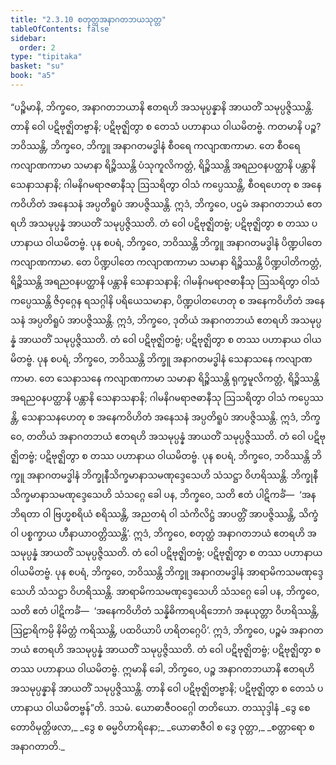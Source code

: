 ```yaml
---
title: "2.3.10 စတုတ္ထအနာဂတဘယသုတ္တ"
tableOfContents: false
sidebar:
  order: 2
type: "tipitaka"
basket: "su"
book: "a5"
---
```



<DynamicBreadcrumb />

<Division number="80" book="a5">

<Paragraph number="521" book="a5">
“ပဉ္စိမာနိ, ဘိက္ခဝေ, အနာဂတဘယာနိ ဧတရဟိ အသမုပ္ပန္နာနိ အာယတိံ သမုပ္ပဇ္ဇိဿန္တိ. တာနိ ဝေါ ပဋိဗုဇ္ဈိတဗ္ဗာနိ; ပဋိဗုဇ္ဈိတွာ စ တေသံ ပဟာနာယ ဝါယမိတဗ္ဗံ.
</Paragraph>

<Paragraph number="522" book="a5">
ကတမာနိ ပဉ္စ? ဘဝိဿန္တိ, ဘိက္ခဝေ, ဘိက္ခူ အနာဂတမဒ္ဓါနံ စီဝရေ ကလျာဏကာမာ. တေ စီဝရေ ကလျာဏကာမာ သမာနာ ရိဉ္စိဿန္တိ ပံသုကူလိကတ္တံ, ရိဉ္စိဿန္တိ အရညဝနပတ္ထာနိ ပန္တာနိ သေနာသနာနိ; ဂါမနိဂမရာဇဓာနီသု ဩသရိတွာ ဝါသံ ကပ္ပေဿန္တိ, စီဝရဟေတု စ အနေကဝိဟိတံ အနေသနံ အပ္ပတိရူပံ အာပဇ္ဇိဿန္တိ. ဣဒံ, ဘိက္ခဝေ, ပဌမံ အနာဂတဘယံ ဧတရဟိ အသမုပ္ပန္နံ အာယတိံ သမုပ္ပဇ္ဇိဿတိ. တံ ဝေါ ပဋိဗုဇ္ဈိတဗ္ဗံ; ပဋိဗုဇ္ဈိတွာ စ တဿ ပဟာနာယ ဝါယမိတဗ္ဗံ.
</Paragraph>

<Paragraph number="523" book="a5">
ပုန စပရံ, ဘိက္ခဝေ, ဘဝိဿန္တိ ဘိက္ခူ အနာဂတမဒ္ဓါနံ ပိဏ္ဍပါတေ ကလျာဏကာမာ. တေ ပိဏ္ဍပါတေ ကလျာဏကာမာ သမာနာ ရိဉ္စိဿန္တိ ပိဏ္ဍပါတိကတ္တံ, ရိဉ္စိဿန္တိ အရညဝနပတ္ထာနိ ပန္တာနိ သေနာသနာနိ; ဂါမနိဂမရာဇဓာနီသု ဩသရိတွာ ဝါသံ ကပ္ပေဿန္တိ ဇိဝှဂ္ဂေန ရသဂ္ဂါနိ ပရိယေသမာနာ, ပိဏ္ဍပါတဟေတု စ အနေကဝိဟိတံ အနေသနံ အပ္ပတိရူပံ အာပဇ္ဇိဿန္တိ. ဣဒံ, ဘိက္ခဝေ, ဒုတိယံ အနာဂတဘယံ ဧတရဟိ အသမုပ္ပန္နံ အာယတိံ သမုပ္ပဇ္ဇိဿတိ. တံ ဝေါ ပဋိဗုဇ္ဈိတဗ္ဗံ; ပဋိဗုဇ္ဈိတွာ စ တဿ ပဟာနာယ ဝါယမိတဗ္ဗံ.
</Paragraph>

<Paragraph number="524" book="a5">
ပုန စပရံ, ဘိက္ခဝေ, ဘဝိဿန္တိ ဘိက္ခူ အနာဂတမဒ္ဓါနံ သေနာသနေ ကလျာဏကာမာ. တေ သေနာသနေ ကလျာဏကာမာ သမာနာ ရိဉ္စိဿန္တိ ရုက္ခမူလိကတ္တံ, ရိဉ္စိဿန္တိ အရညဝနပတ္ထာနိ ပန္တာနိ သေနာသနာနိ; ဂါမနိဂမရာဇဓာနီသု ဩသရိတွာ ဝါသံ ကပ္ပေဿန္တိ, သေနာသနဟေတု စ အနေကဝိဟိတံ အနေသနံ အပ္ပတိရူပံ အာပဇ္ဇိဿန္တိ. ဣဒံ, ဘိက္ခဝေ, တတိယံ အနာဂတဘယံ ဧတရဟိ အသမုပ္ပန္နံ အာယတိံ သမုပ္ပဇ္ဇိဿတိ. တံ ဝေါ ပဋိဗုဇ္ဈိတဗ္ဗံ; ပဋိဗုဇ္ဈိတွာ စ တဿ ပဟာနာယ ဝါယမိတဗ္ဗံ.
</Paragraph>

<Paragraph number="525" book="a5">
ပုန စပရံ, ဘိက္ခဝေ, ဘဝိဿန္တိ ဘိက္ခူ အနာဂတမဒ္ဓါနံ ဘိက္ခုနီသိက္ခမာနာသမဏုဒ္ဒေသေဟိ သံသဋ္ဌာ ဝိဟရိဿန္တိ. ဘိက္ခုနီသိက္ခမာနာသမဏုဒ္ဒေသေဟိ သံသဂ္ဂေ ခေါ ပန, ဘိက္ခဝေ, သတိ ဧတံ ပါဋိကင်္ခံ—  ‘အနဘိရတာ ဝါ ဗြဟ္မစရိယံ စရိဿန္တိ, အညတရံ ဝါ သံကိလိဋ္ဌံ အာပတ္တိံ အာပဇ္ဇိဿန္တိ, သိက္ခံ ဝါ ပစ္စက္ခာယ ဟီနာယာဝတ္တိဿန္တိ’. ဣဒံ, ဘိက္ခဝေ, စတုတ္ထံ အနာဂတဘယံ ဧတရဟိ အသမုပ္ပန္နံ အာယတိံ သမုပ္ပဇ္ဇိဿတိ. တံ ဝေါ ပဋိဗုဇ္ဈိတဗ္ဗံ; ပဋိဗုဇ္ဈိတွာ စ တဿ ပဟာနာယ ဝါယမိတဗ္ဗံ.
</Paragraph>

<Paragraph number="526" book="a5">
ပုန စပရံ, ဘိက္ခဝေ, ဘဝိဿန္တိ ဘိက္ခူ အနာဂတမဒ္ဓါနံ အာရာမိကသမဏုဒ္ဒေသေဟိ သံသဋ္ဌာ ဝိဟရိဿန္တိ. အာရာမိကသမဏုဒ္ဒေသေဟိ သံသဂ္ဂေ ခေါ ပန, ဘိက္ခဝေ, သတိ ဧတံ ပါဋိကင်္ခံ—  ‘အနေကဝိဟိတံ သန္နိဓိကာရပရိဘောဂံ အနုယုတ္တာ ဝိဟရိဿန္တိ, ဩဠာရိကမ္ပိ နိမိတ္တံ ကရိဿန္တိ, ပထဝိယာပိ ဟရိတဂ္ဂေပိ’. ဣဒံ, ဘိက္ခဝေ, ပဉ္စမံ အနာဂတဘယံ ဧတရဟိ အသမုပ္ပန္နံ အာယတိံ သမုပ္ပဇ္ဇိဿတိ. တံ ဝေါ ပဋိဗုဇ္ဈိတဗ္ဗံ; ပဋိဗုဇ္ဈိတွာ စ တဿ ပဟာနာယ ဝါယမိတဗ္ဗံ.
</Paragraph>

<Paragraph number="527" book="a5">
ဣမာနိ ခေါ, ဘိက္ခဝေ, ပဉ္စ အနာဂတဘယာနိ ဧတရဟိ အသမုပ္ပန္နာနိ အာယတိံ သမုပ္ပဇ္ဇိဿန္တိ. တာနိ ဝေါ ပဋိဗုဇ္ဈိတဗ္ဗာနိ; ပဋိဗုဇ္ဈိတွာ စ တေသံ ပဟာနာယ ဝါယမိတဗ္ဗန်”တိ.

</Paragraph>
</Division>

<Paragraph number="528" type="center" book="a5">
ဒသမံ.



</Paragraph>

<Paragraph number="529" type="center" book="a5">
ယောဓာဇီဝဝဂ္ဂေါ တတိယော.



</Paragraph>

<Paragraph number="530" type="center" book="a5">
တဿုဒ္ဒါနံ


</Paragraph>

<Paragraph number="531" type="verses" book="a5">
_ဒွေ စေတောဝိမုတ္တိဖလာ,_  
_ဒွေ စ ဓမ္မဝိဟာရိနော;_  
_ယောဓာဇီဝါ စ ဒွေ ဝုတ္တာ,_  
_စတ္တာရော စ အနာဂတာတိ._
</Paragraph>